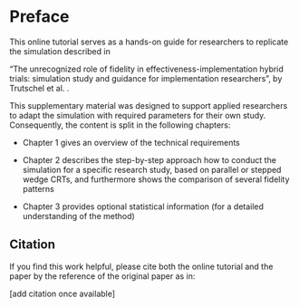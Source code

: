 # Preface {.unnumbered}

This online tutorial serves as a hands-on guide for researchers 
to replicate the simulation described in 

"The unrecognized role of fidelity in effectiveness-implementation hybrid trials: simulation study and guidance for implementation researchers", 
by Trutschel et al. .  

This supplementary material was designed to support applied 
researchers to adapt the simulation with required 
parameters for their own study. 
Consequently, the content is split in the following chapters:  

- Chapter 1 gives an overview of the technical requirements

- Chapter 2 describes the step-by-step approach how to conduct the simulation for a specific research study,
  based on parallel or stepped wedge CRTs, and furthermore shows the comparison of several fidelity patterns 

 - Chapter 3 provides optional statistical information (for a detailed understanding of the method)


## Citation {.unnumbered}

If you find this work helpful, please cite both the online tutorial 
and the paper by the reference of the original paper as in: 

[add citation once available]




